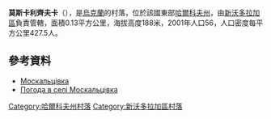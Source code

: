 {{coord|49|41|32|N|35|43|26|E|scale:100000_region:UA|display=title}}

'''莫斯卡利齊夫卡'''（{{lang-uk|Москальцівка}}），是[[烏克蘭|烏克蘭]]的村落，位於該國東部[[哈爾科夫州|哈爾科夫州]]，由[[新沃多拉加區|新沃多拉加區]]負責管轄，面積0.13平方公里，海拔高度188米，2001年人口56，人口密度每平方公里427.5人。

==參考資料==
*[http://w1.c1.rada.gov.ua/pls/z7502/A005?rdat1=09.01.2009&rf7571=33808 Москальцівка]{{dead link|date=2018年4月 |bot=InternetArchiveBot |fix-attempted=yes }}
* [http://weather.in.ua/ua/har'kovskaja/16330 Погода в селі Москальцівка] {{Wayback|url=http://weather.in.ua/ua/har%27kovskaja/16330 |date=20200806075601 }}

{{DEFAULTSORT:Москальцівка}}
[[Category:哈爾科夫州村落|Category:哈爾科夫州村落]]
[[Category:新沃多拉加區村落|Category:新沃多拉加區村落]]


{{Kharkiv-geo-stub}}